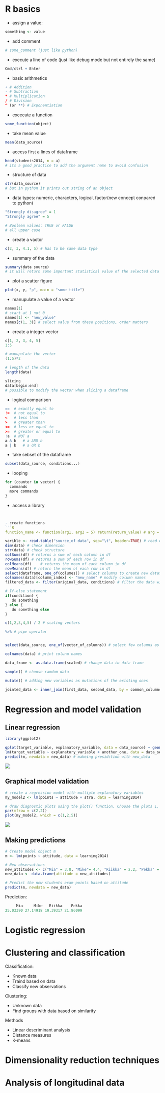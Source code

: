 # R basics

- assign a value:
```R
something <- value
```

- add comment
```R
# some_comment (just like python)
```

- execute a line of code (just like debug mode but not entirely the same)
```R
Cmd/ctrl + Enter
```

- basic arithmetics
```R
+ # Addition
- # Subtraction
* # Multiplication
/ # Division
^ (or **) # Exponentiation
```

- excecute a function
```R
some_function(object)
```

- take mean value
```R
mean(data_source)
```

- access first a lines of dataframe
```R
head(students2014, n = a)
# its a good practice to add the argument name to avoid confusion
```


- structure of data
```R
str(data_source)
# but in python it prints out string of an object
```

- data types: numeric, characters, logical, factor(new concept conpared to python)
```R
"Strongly disagree" = 1
"Strongly agree" = 5
```

```R
# Boolean values: TRUE or FALSE 
# all upper case
```

- create a vactor
```R
c(2, 3, 4.1, 5) # has to be same data type

```


- summary of the data
```R
summary(data source)
# it will return some important statistical value of the selected data
```

- plot a scatter figure
```R
plot(x, y, "p", main = "some title")
```

- manupulate a value of a vector
```R
names[1]
# start at 1 not 0
names[1] <- "new_value"
names[c(1, 3)] # select value from these positions, order matters
```


- create a integer vector
```R
c[1, 2, 3, 4, 5]
1:5

# manupulate the vector
(1:5)*2

# length of the data
length(data)

slicing
data[begin:end]
# possible to modify the vector when slicing a dataframe
```

- logical comparison

```R
==	# exactly equal to
!=	# not equal to
<	# less than
>	# greater than
<=	# less or equal to
>=	# greater or equal to
!a	# NOT a
a & b	# a AND b
a | b	# a OR b
```

- take sebset of the dataframe
```R
subset(data_source, conditions...)

```

- looping
```R
for (counter in vector) {
  commands
  more commands
}
```
- access a library
```R


- create functions
```R
function_name <- function(arg1, arg2 = 5) return(return_value) # arg = default value
```



```R
varible <- read.table("source_of data", sep="\t", header=TRUE) # read data
dim(data) # check dimension
str(data) # check structure
colSums(df)	# returns a sum of each column in df
rowSums(df)	# returns a sum of each row in df
colMeans(df)	# returns the mean of each column in df
rowMeans(df) # return the mean of each row in df
select(dataframe, one_of(columes)) # select columns to create new datafram
colnames(data)[columm_index] <- "new_name" # modify column names
filtered_data <- filter(original_data, conditions) # filter the data with conditions

# If-else statement
if(condition) {
   do something
} else {
   do something else
}

c(1,2,3,4,5) / 2 # scaling vectors

%>% # pipe operator


select(data_source, one_of(vector_of_columns)) # select few columns as new one

colnames(data) # print colunm names

data_frame <- as.data.frame(scaled) # change data to data frame

sample() # choose ramdom data

mutate() # adding new variables as mutations of the existing ones

jointed_data <- inner_join(first_data, second_data, by = common_columns, suffix = c(".first", ".second"))

```

# Regression and model validation
## Linear regression
```R
library(ggplot2)

qplot(target_variable, explanatory_variable, data = data_source) + geom_smooth(method = "lm") # print out linear fit line
lm(target_variable ~ explanatory_variable + another_one, data = data_source)
predict(m, newdata = new_data) # makeing presidction with new_data
```
![](./img/1.png)



## Graphical model validation

```R
# create a regression model with multiple explanatory variables
my_model2 <- lm(points ~ attitude + stra, data = learning2014)

# draw diagnostic plots using the plot() function. Choose the plots 1, 2 and 5
par(mfrow = c(2,2))
plot(my_model2, which = c(1,2,5))
```
![](./img/2.png)

## Making predictions
```R
# Create model object m
m <- lm(points ~ attitude, data = learning2014)

# New observations
new_attitudes <- c("Mia" = 3.8, "Mike"= 4.4, "Riikka" = 2.2, "Pekka" = 2.9)
new_data <- data.frame(attitude = new_attitudes)

# Predict the new students exam points based on attitude
predict(m, newdata = new_data)
```
Prediction:
```R
     Mia     Mike   Riikka    Pekka 
25.03390 27.14918 19.39317 21.86099
```

# Logistic regression





# Clustering and classification

Classification:

- Known data
- Traind based on data
- Classify new observations

Clustering:

- Unknown data
- Find groups with data based on similarity

Methods

- Linear descriminant analysis
- Distance measures
- K-means

# Dimensionality reduction techniques

# Analysis of longitudinal data








